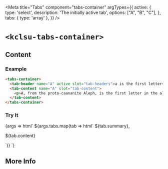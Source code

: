 


<Meta
  title="Tabs"
  component="tabs-container"
  argTypes={{
    active: {
      type: 'select',
      description: 'The initially active tab',
      options: ["A", "B", "C"],
    },
    tabs: { type: 'array' },
  }}
/>

# `<kclsu-tabs-container>`

## Content

### Example

```html
<tabs-container>
  <tab-header name="A" active slot="tab-headers">a is the first letter</tab-header>,
  <tab-content name="A" slot="tab-content">
    <p>A, from the proto-caananite Aleph, is the first letter in the alphabet</p>
  </tab-content>
</tabs-container>
```

### Try It

<Canvas isColumn={true} withSource={true} isExpanded={true}>
  <Story name="With Tabs" component="tabs-container" args={{
    active: 'A',
    tabs: [
      { name: 'A', summary: 'A', content: 'A, from the proto-caananite Aleph, is the first letter in the alphabet' },
      { name: 'B', summary: 'B', content: 'B, originally meaning "house", is the second letter in the alphabet' },
      { name: 'C', summary: 'C', content: 'For some reason, the Romans had it out for "G"' },
    ],
  }}>
    {args => html`
      <tabs-container>
        ${args.tabs.map(tab => html`
          <tab-header name="${tab.name}" ?active="${args.active === tab.name}" slot="tab-headers">${tab.summary}</tab-header>,
          <tab-content name="${tab.name}" slot="tab-content">
            <p>${tab.content}</p>
          </tab-content>
        `)}
      </tabs-container>
    `}
  </Story>
  <ArgsTable story="With Tabs" exclude="tabs"/>
</Canvas>

## More Info

<Description markdown={readme} />
